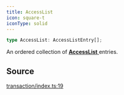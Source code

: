 ```yaml
---
title: AccessList
icon: square-t
iconType: solid
---
```


```ts
type AccessList: AccessListEntry[];
```

An ordered collection of [**AccessList** ](/sdk/content/type-aliases/AccessList) entries.

## Source

[transaction/index.ts:19](https://github.com/dominant-strategies/quais.js/blob/c1c12d43f9d34c6baad2b0542bd6d0acd6fefcbf/src/transaction/index.ts#L19)
